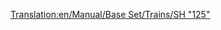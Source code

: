 [[Translation:en/Manual/Base Set/Trains/SH "125"]]
{{de/Übersetzung|SH "125"/De|99}}
{{de/Manual/Base Set/Trains/Züge|Image=[[File:en/Manual/Base Set/Trains/Sh125.png]]
|Name=SH "125"
|Kosten=£23,437 ($46.874)
|Geschwindigkeit=201 km/h (125 mph)
|Gewicht=70 t
|Leistung=4.563 PS (3.356 kW)
|Betriebskosten=£2,894 ($5.788)
|Entwurf=1978
|Betriebsdauer=20
|Platz=8 Postsäcke
|Beschreibung=Hierbei handelt es sich wie auch bei der [[de/Manual/Base Set/Trains/Manley-Morel DMU|Manley-Morel DMU]] um eine "DMU" also um jeweils eine Zug- und Schublok. Beide Loks können zusätzlich Ladung transportieren (von Werk aus Postsäcke). Man sollte darauf achten diesen Zug auf [[de/Manual/Base Set/Cargos/Passagiere|Passagiere]] umzurüsten, wenn man einen Nur-Passagier-Transport anbieten will, ansonsten fangen die angefahrenen Stationen an [[de/Manual/Base Set/Cargos/Post|Post]] zu sammeln!

|Reales-Leben=Das ist eine umbenannte Version der britischen [https://www.wikipedia.org/wiki/High_Speed_Train Intercity 125], Der Rekordhalter für die schnellste Diesel-Lok in der Welt (237 km/h or 148 MPH).
}}